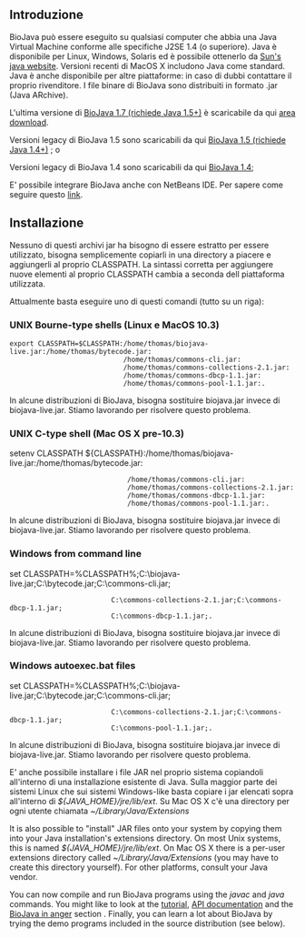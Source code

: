 == Introduzione ==

BioJava può essere eseguito su qualsiasi computer che abbia una Java Virtual Machine conforme alle specifiche J2SE 1.4 (o superiore). Java è disponibile per Linux, Windows, Solaris ed è possibile ottenerlo da [http://java.sun.com/javase/downloads/index.jsp Sun's java website]. Versioni recenti di MacOS X includono Java come standard. Java è anche disponibile per altre piattaforme: in caso di dubbi contattare il proprio rivenditore. I file binare di BioJava sono distribuiti in formato .jar (Java ARchive).

L'ultima versione di [[Biojava:Download|BioJava 1.7 (richiede Java 1.5+)]] è scaricabile da qui [[Biojava:Download|area download]]. 

Versioni legacy di BioJava 1.5 sono scaricabili da qui [[Biojava:Download 1.5|BioJava 1.5 (richiede Java 1.4+)]] ;  o

Versioni legacy di BioJava 1.4 sono scaricabili da qui [[Biojava:Download 1.4|BioJava 1.4]];

E' possibile integrare BioJava anche con NetBeans IDE. Per sapere come seguire questo [[How_to_integrate_BioJava_in_NetBeans_IDE|link]].

== Installazione==

Nessuno di questi archivi jar ha bisogno di essere estratto per essere utilizzato, bisogna semplicemente copiarli in una directory a piacere e aggiungerli al proprio CLASSPATH. La sintassi corretta per aggiungere nuove elementi al proprio CLASSPATH cambia a seconda dell piattaforma utilizzata.

Attualmente basta eseguire uno di questi comandi (tutto su un riga):

=== UNIX Bourne-type shells (Linux e MacOS 10.3) ===

 export CLASSPATH=$CLASSPATH:/home/thomas/biojava-live.jar:/home/thomas/bytecode.jar:
                             /home/thomas/commons-cli.jar:
                             /home/thomas/commons-collections-2.1.jar:
                             /home/thomas/commons-dbcp-1.1.jar:
                             /home/thomas/commons-pool-1.1.jar:.

In alcune distribuzioni di BioJava, bisogna sostituire biojava.jar invece di biojava-live.jar. Stiamo lavorando per risolvere questo problema.

=== UNIX C-type shell (Mac OS X pre-10.3) ===

setenv CLASSPATH ${CLASSPATH}:/home/thomas/biojava-live.jar:/home/thomas/bytecode.jar:
                              /home/thomas/commons-cli.jar:
                              /home/thomas/commons-collections-2.1.jar:
                              /home/thomas/commons-dbcp-1.1.jar:
                              /home/thomas/commons-pool-1.1.jar:.

In alcune distribuzioni di BioJava, bisogna sostituire biojava.jar invece di biojava-live.jar. Stiamo lavorando per risolvere questo problema.

=== Windows from command line ===

set CLASSPATH=%CLASSPATH%;C:\biojava-live.jar;C:\bytecode.jar;C:\commons-cli.jar;
                          C:\commons-collections-2.1.jar;C:\commons-dbcp-1.1.jar;
                          C:\commons-dbcp-1.1.jar;.

In alcune distribuzioni di BioJava, bisogna sostituire biojava.jar invece di biojava-live.jar. Stiamo lavorando per risolvere questo problema.

=== Windows autoexec.bat files ===

set CLASSPATH=%CLASSPATH%;C:\biojava-live.jar;C:\bytecode.jar;C:\commons-cli.jar;
                          C:\commons-collections-2.1.jar;C:\commons-dbcp-1.1.jar;
                          C:\commons-pool-1.1.jar;.

In alcune distribuzioni di BioJava, bisogna sostituire biojava.jar invece di biojava-live.jar. Stiamo lavorando per risolvere questo problema.

E' anche possibile installare i file JAR nel proprio sistema copiandoli all'interno di una installazione esistente di Java. Sulla maggior parte dei sistemi Linux che sui sistemi Windows-like basta copiare i jar elencati sopra all'interno di ''${JAVA_HOME}/jre/lib/ext''. Su Mac OS X c'è una directory per ogni utente chiamata ''~/Library/Java/Extensions'' 

It is also possible to "install" JAR files onto your system by copying them into your Java installation's extensions directory. On most Unix systems, this is named ''${JAVA_HOME}/jre/lib/ext''. On Mac OS X there is a per-user extensions directory called ''~/Library/Java/Extensions'' (you may have to create this directory yourself). For other platforms, consult your Java vendor.

You can now compile and run BioJava programs using the ''javac'' and ''java'' commands. You might like to look at the [[BioJava:Tutorial|tutorial]], [http://www.biojava.org/docs/api15b/index.html API documentation] and the [[BioJava:Cookbook |BioJava in anger]] section . Finally, you can learn a lot about BioJava by trying the demo programs included in the source distribution (see below).